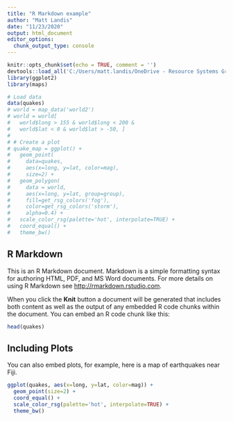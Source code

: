 ```yaml
---
title: "R Markdown example"
author: "Matt Landis"
date: "11/23/2020"
output: html_document
editor_options: 
  chunk_output_type: console
---
```


```r
knitr::opts_chunk$set(echo = TRUE, comment = '')
devtools::load_all('C:/Users/matt.landis/OneDrive - Resource Systems Group, Inc/Git/tmrtools')
library(ggplot2)
library(maps)

# Load data
data(quakes)
# world = map_data('world2')
# world = world[
#   world$long > 155 & world$long < 200 &
#   world$lat < 0 & world$lat > -50, ]
# 
# # Create a plot
# quake_map = ggplot() +
#   geom_point(
#     data=quakes,
#     aes(x=long, y=lat, color=mag),
#     size=2) +
#   geom_polygon(
#     data = world,
#     aes(x=long, y=lat, group=group),
#     fill=get_rsg_colors('fog'),
#     color=get_rsg_colors('storm'),
#     alpha=0.4) +
#   scale_color_rsg(palette='hot', interpolate=TRUE) +
#   coord_equal() +
#   theme_bw()
```

## R Markdown

This is an R Markdown document. Markdown is a simple formatting syntax for authoring HTML, PDF, and MS Word documents. For more details on using R Markdown see <http://rmarkdown.rstudio.com>.

When you click the **Knit** button a document will be generated that includes both content as well as the output of any embedded R code chunks within the document. You can embed an R code chunk like this:

```r
head(quakes)
```

## Including Plots

You can also embed plots, for example, here is a map of earthquakes near Fiji.

```r
ggplot(quakes, aes(x=long, y=lat, color=mag)) +
  geom_point(size=2) +
  coord_equal() +
  scale_color_rsg(palette='hot', interpolate=TRUE) +
  theme_bw()
```
